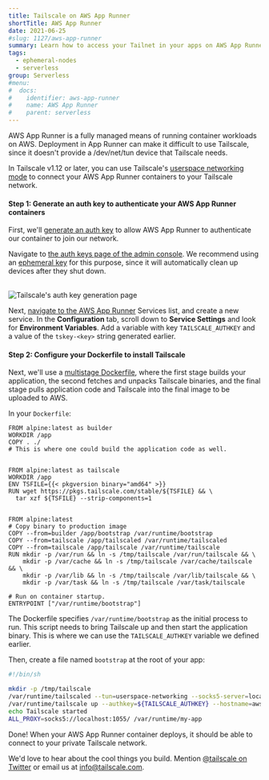 ```yaml
---
title: Tailscale on AWS App Runner
shortTitle: AWS App Runner
date: 2021-06-25
#slug: 1127/aws-app-runner
summary: Learn how to access your Tailnet in your apps on AWS App Runner.
tags:
  - ephemeral-nodes
  - serverless
group: Serverless
#menu:
#  docs:
#    identifier: aws-app-runner
#    name: AWS App Runner
#    parent: serverless
---
```


AWS App Runner is a fully managed means of running container workloads on AWS. Deployment in App Runner can make it difficult to use Tailscale, since it doesn't provide a /dev/net/tun device that Tailscale needs.

In Tailscale v1.12 or later, you can use Tailscale's [userspace networking mode](/kb/1112/userspace-networking) to connect your AWS App Runner containers to your Tailscale network.

#### Step 1: Generate an auth key to authenticate your AWS App Runner containers

First, we'll [generate an auth key](/kb/1085/auth-keys) to allow AWS App Runner to authenticate our container to join our network.

Navigate to [the auth keys page of the admin console](https://login.tailscale.com/admin/settings/authkeys). We recommend using an [ephemeral key](/kb/1111/ephemeral-nodes) for this purpose, since it will automatically clean up devices after they shut down.

<br />
<Image
  src="/images/solutions/serverless-aws-app-runner/ephemeral-keys.png"
  alt="Tailscale's auth key generation page"
  class="bordered"
  width={800}
  height={1156}
/>

Next, [navigate to the AWS App Runner](https://console.aws.amazon.com/) Services list, and create a new service. In the **Configuration** tab, scroll down to **Service Settings** and look for **Environment Variables**. Add a variable with key `TAILSCALE_AUTHKEY` and a value of the `tskey-<key>` string generated earlier.

#### Step 2: Configure your Dockerfile to install Tailscale

Next, we'll use a [multistage Dockerfile](https://docs.docker.com/develop/develop-images/multistage-build/#use-multi-stage-builds), where the first stage builds your application, the second fetches and unpacks Tailscale binaries, and the final stage pulls application code and Tailscale into the final image to be uploaded to AWS.

In your `Dockerfile`:

```docker
FROM alpine:latest as builder
WORKDIR /app
COPY . ./
# This is where one could build the application code as well.


FROM alpine:latest as tailscale
WORKDIR /app
ENV TSFILE={{< pkgversion binary="amd64" >}}
RUN wget https://pkgs.tailscale.com/stable/${TSFILE} && \
  tar xzf ${TSFILE} --strip-components=1


FROM alpine:latest
# Copy binary to production image
COPY --from=builder /app/bootstrap /var/runtime/bootstrap
COPY --from=tailscale /app/tailscaled /var/runtime/tailscaled
COPY --from=tailscale /app/tailscale /var/runtime/tailscale
RUN mkdir -p /var/run && ln -s /tmp/tailscale /var/run/tailscale && \
    mkdir -p /var/cache && ln -s /tmp/tailscale /var/cache/tailscale && \
    mkdir -p /var/lib && ln -s /tmp/tailscale /var/lib/tailscale && \
    mkdir -p /var/task && ln -s /tmp/tailscale /var/task/tailscale

# Run on container startup.
ENTRYPOINT ["/var/runtime/bootstrap"]
```

The Dockerfile specifies `/var/runtime/bootstrap` as the initial process to run. This script needs to bring Tailscale up and then start the application binary. This is where we can use the `TAILSCALE_AUTHKEY` variable we defined earlier.

Then, create a file named `bootstrap` at the root of your app:

```sh
#!/bin/sh

mkdir -p /tmp/tailscale
/var/runtime/tailscaled --tun=userspace-networking --socks5-server=localhost:1055 &
/var/runtime/tailscale up --authkey=${TAILSCALE_AUTHKEY} --hostname=aws-apprunner-app
echo Tailscale started
ALL_PROXY=socks5://localhost:1055/ /var/runtime/my-app
```

Done! When your AWS App Runner container deploys, it should be able to connect to your private Tailscale network.

We'd love to hear about the cool things you build. Mention
[@tailscale on Twitter](https://twitter.com/tailscale) or email us at info@tailscale.com.
